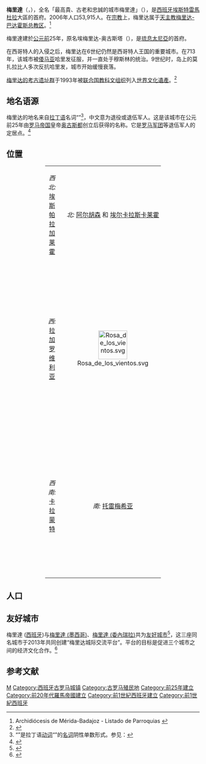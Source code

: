 {{Infobox settlement
| name                    = 梅里達
| settlement_type         = [[市镇_(西班牙)|市镇]]
| official_name           = <!-- if different from name -->
| native_name             = Mérida
| image_skyline           = Collage de Mérida.jpg
| image_alt               =
| image_caption           = 最上：梅里达古罗马剧场；<br/>左上：埃斯特雷马杜拉议会；<br/>右上：米拉格罗斯古罗马引水渠；<br/>左下：梅里达国家罗马艺术博物馆内部；<br/>右下：罗马桥和[[狄阿娜|狄阿娜]]神庙<br/>最下：[[瓜地亞納河|瓜地亞納河]][[琉息太尼亞|琉息太尼亞]]桥夜景
| image_flag              = Bandera de Mérida.svg
| flag_size               = 125px
| image_shield            = Coat of Arms of Mérida (Spain).svg
| nickname                =
| motto                   =
| image_map               =
| map_caption             =
| pushpin_map             = Spain Extremadura#Spain
| pushpin_label_position  =
| pushpin_map_caption     = 在西班牙的位置
| subdivision_type        = 国家
| subdivision_name        = {{flag|Spain}}
| subdivision_type1       = [[西班牙自治區|自治區]]
| subdivision_name1       = {{flag|Extremadura}}
| subdivision_type2       = [[西班牙省份|省份]]
| subdivision_name2       = [[巴达霍斯省|巴达霍斯省]]
| subdivision_type3       = [[县_(西班牙)|县]]
| subdivision_name3       = 梅里達
| subdivision_type4       = [[谷地|谷地]]
| subdivision_name4       = [[瓜地亞納河|瓜地亞納河]]
| subdivision_type5       = 司法辖区
| subdivision_name5       = 梅里達
| seat_type               =
| seat                    =
| coordinates             = {{coord|38|54|N|6|20|W|region:ES_type:city|display=inline}}
| coordinates_footnotes   =
| elevation_m             = 224
| elevation_min_m         = 185
| elevation_max_m         = 608
| elevation_footnotes     =<ref>{{Cite web |url=http://www.aemet.es/es/eltiempo/prediccion/municipios/merida-id06083 |title=merida |author=INE |accessdate=2018-10-28 |archive-date=2018-11-11 |archive-url=https://web.archive.org/web/20181111002343/http://www.aemet.es/es/eltiempo/prediccion/municipios/merida-id06083 |dead-url=no }}</ref><ref>{{Cite web |url=http://web.archive.org/web/20140220023751/http://centrodedescargas.cnig.es/CentroDescargas/equipamiento/BD_Municipios-Entidades.zip |title=Municipios-Entidades |date=2014-02-20 |publisher=Instituto Geográfico Nacional}}</ref>
| area_footnotes          = <ref>{{cite web|editor=Instituto Nacional de Estadística|title=Población, superficie y densidad por municipios.|url=http://www.ine.es/jaxi/menu.do?type=pcaxis&file=pcaxis&path=%2Ft43%2Fa011%2Fa1998%2Fdensidad%2F%2Fa2012|archiveurl=https://web.archive.org/web/20130921053340/http://www.ine.es/jaxi/menu.do?type=pcaxis&file=pcaxis&path=%2Ft43%2Fa011%2Fa1998%2Fdensidad%2F%2Fa2012|archivedate=2013-09-21}}</ref>
| area_total_km2          = 865.61
| established_title       = 建立
| established_date        = 公元前25年
| population_footnotes    = <!-- for references: use <ref> tags -->
| population_total        = 59,187
| population_as_of        = 2017
| population_demonym      = Emeritenses
| population_note         =
| population_density_km2  = auto
| blank_name_sec1         = [[西班牙语言|西班牙语言]]
| blank_info_sec1         =
| timezone                = [[欧洲中部时间|欧洲中部时间]]
| utc_offset              = +1
| timezone_DST            = [[欧洲中部夏令时间|欧洲中部夏令时间]]
| utc_offset_DST          = +2
| postal_code_type        = 邮编
| postal_code             = 06800
| area_code_type          = 
| area_code               =
| leader_title            = 市长
| leader_name             = Antonio Rodríguez Osuna (2015)
| leader_party            = [[西班牙工人社会党|西班牙工人社会党]]
| website                 = {{official website|http://www.merida.es}}
| footnotes               =
}}
<!--[[File:Banderamerida.GIF|right]]
[[File:Mérida_coa.png|150px]]-->

'''梅里達'''（{{lang-es|Mérida}}，{{IPA-es|ˈmeɾiða}}），全名「最高貴、古老和忠誠的城市梅里達」（{{lang|es|Muy noble, antigua y leal ciudad de Mérida}}），是[[西班牙|西班牙]][[埃斯特雷馬杜拉|埃斯特雷馬杜拉]]大區的首府。2006年人口53,915人。在[[宗教|宗教]]上，梅里达属于[[天主教梅里达-巴达霍斯总教区|天主教梅里达-巴达霍斯总教区]]。<ref>Archidiócesis de Mérida-Badajoz - Listado de Parroquias {{cite web |url=http://www3.archimeridabadajoz.org/index.php?option=com_content&task=view&id=22&Itemid=55&limit=1&limitstart=3 |title=Copia archivada |accessdate=2009-08-24 |archiveurl=https://web.archive.org/web/20080411204604/http://www3.archimeridabadajoz.org/index.php?option=com_content&task=view&id=22&Itemid=55&limit=1&limitstart=3 |archivedate=2008-04-11 }}</ref>

梅里達建於[[公元前|公元前]]25年，原名埃梅里达-奥古斯塔（{{lang-la|Emerita Augusta}}），是[[琉息太尼亞|琉息太尼亞]]的首府。

在西哥特人的入侵之后，梅里达在6世纪仍然是西哥特人王国的重要城市。在713年，该城市被[[倭马亚王朝|倭马亚]]哈里发征服，并一直处于穆斯林的统治。9世纪时，岛上的莫扎拉比人多次反抗哈里发，城市开始缓慢衰落。

[[梅里达的考古遗址群|梅里达的考古遗址群]]于1993年被[[联合国教科文组织|联合国教科文组织]]列入[[世界文化遺產|世界文化遺產]]。<ref>{{Cite web |url=http://whc.unesco.org/en/list/664 |title=Emerita Augusta |accessdate=2018-10-28 |publisher=[[UNESCO|UNESCO]] |archive-date=2017-07-19 |archive-url=https://web.archive.org/web/20170719072139/http://whc.unesco.org/en/list/664/ |dead-url=no }}</ref>

==地名语源==
梅里达的地名来自[[拉丁语|拉丁语]]名词“{{lang|la|Emerita}}”<ref>“{{lang|la|Emerita}}”是拉丁语[[动词|动词]]“{{lang|la|ēmereō}}”的[[名词|名词]]阴性单数形式。参见：{{Cite book |url=http://www.perseus.tufts.edu/hopper/text?doc=Perseus:text:1999.04.0059:entry=emeritus |title=A Latin Dictionary |author=Charlton T. Lewis; Charles Short |date=1879 |publisher=Oxford: Clarendon Press |access-date=2018-10-28 |archive-date=2020-04-16 |archive-url=https://web.archive.org/web/20200416041331/http://www.perseus.tufts.edu/hopper/text?doc=Perseus%3Atext%3A1999.04.0059%3Aentry%3Demeritus |dead-url=no }}</ref>，中文意为退役或退伍军人。这是该城市在公元前25年由[[罗马帝国|罗马帝国]]皇帝[[奥古斯都|奥古斯都]]创立后获得的名称。它是[[罗马军团|罗马军团]]等退伍军人的定居点。<ref>{{cite book|title=Diccionario de topónimos españoles y sus gentilicios|last=Celdrán|first=Pancracio|date=2009|publisher=Espasa|pages=491|location=[[Madrid|Madrid]]|isbn=978-84-670-3054-9}}</ref>

==位置==
<center>
{| border="2" cellpadding="4" style="margin: 0.5em 0.5em 0.5em 1em; padding: 0.5em; background: #f9f9f9; border: 1px #aaa solid; border-collapse: collapse; font-size: 95%;" width="60%" align="center" 
|-----
| width ="35%" align="center" | ''西北:'' [[埃斯帕拉加莱霍|埃斯帕拉加莱霍]]
| width ="30%" align="center" | ''北:'' [[阿尔胡森|阿尔胡森]] 和 [[埃尔卡拉斯卡莱霍|埃尔卡拉斯卡莱霍]]
| width ="35%" align="center" | ''东北:'' [[米兰迪利亚|米兰迪利亚]]
|-----
| width ="10%" align="center" | ''西:'' [[拉加罗维利亚|拉加罗维利亚]]
| width ="35%" align="center" | [[File:Rosa_de_los_vientos.svg|75px]]
| width ="30%" align="center" | ''东:'' [[特鲁希利亚诺斯|特鲁希利亚诺斯]] 和 [[圣佩德罗德梅里达|圣佩德罗德梅里达]]
|-----
| width ="35%" align="center" | ''西南:'' [[卡拉蒙特|卡拉蒙特]]
| width ="30%" align="center" | ''南:'' [[托雷梅希亚|托雷梅希亚]]
| width ="35%" align="center" | ''东南:'' [[多纳尔瓦罗|多纳尔瓦罗]] 和 [[比利亚贡萨洛|比利亚贡萨洛]]
|}</center>

==人口==
<center>
{{Vertical bar chart|type=demography|width=660|color_17=blue|name=梅里达历史人口变化图|1842|3780 |1877|6191 |1887|8159 |1897|9417 |1900|9124 |1910|12489 |1920|15253 |1930|17608 |1940|19989 |1950|22134 |1960|32629 |1970|38153 |1981|41027 |1991|49284 |2001|50271 |2011|57810 |2017|59187 |note=<small>来源：INE<ref>{{cite web|url=http://www.ine.es/nomen2/index.do|title=Nomenclátor: Población del Padrón Continuo por Unidad Poblacional|editor=Instituto Nacional de Estadística|accessdate=2018-10-28|archive-date=2017-08-30|archive-url=https://web.archive.org/web/20170830073020/http://www.ine.es/nomen2/index.do|dead-url=no}}</ref>
</small>}}</center>

==友好城市==
梅里達 ([[西班牙|西班牙]])与[[梅里達_(墨西哥)|梅里達 (墨西哥)]]、[[梅里達_(委內瑞拉)|梅里達 (委內瑞拉)]]共为[[友好城市|友好城市]]<ref>{{Cite web |url=https://web.archive.org/web/20091223151643/http://www.dip-badajoz.es/publicaciones/reex/rcex_2_2003/estudios_11_rcex_2_2003.pdf |title=Los hermanamientos en Extremadura |author=Nieto Fernández, María Isabel |date=2009-12-23|publisher=Diputación Provincial, España}}</ref>，这三座同名城市于2013年共同创建“梅里达城际交流平台”。平台的目标是促进三个城市之间的经济文化合作。<ref>{{cite web|url= http://www.lasmeridasdelmundo.org/espana/2013/10/26/el-ii-fimm-acuerda-la-creacion-formal-de-la-plataforma-de-las-meridas-del-mundo-con-sede-en-merida-espana/|title= El II FIMM acuerda la creación formal de la plataforma de las Méridas del Mundo, con sede en Mérida-España|accessdate= 2014-11-01|author= Méridas del Mundo|date= 2013-10-26|archive-date= 2014-11-01|archive-url= https://web.archive.org/web/20141101192853/http://www.lasmeridasdelmundo.org/espana/2013/10/26/el-ii-fimm-acuerda-la-creacion-formal-de-la-plataforma-de-las-meridas-del-mundo-con-sede-en-merida-espana/|dead-url= no}}</ref>

==参考文献==
{{commons|Mérida (Spain)}}
{{EB1911 Poster|Mérida (Spain)}}
{{reflist}}

{{巴達霍斯省市鎮}}
{{Authority control}}

[[Category:巴达霍斯省市镇|M]]
[[Category:西班牙古罗马城镇|Category:西班牙古罗马城镇]]
[[Category:古罗马殖民地|Category:古罗马殖民地]]
[[Category:前25年建立|Category:前25年建立]]
[[Category:前20年代羅馬帝國建立|Category:前20年代羅馬帝國建立]]
[[Category:前1世紀西班牙建立|Category:前1世紀西班牙建立]]
[[Category:前1世紀西班牙|Category:前1世紀西班牙]]